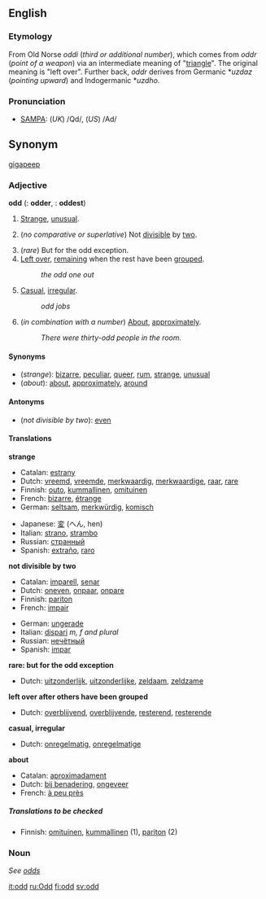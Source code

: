 ==English==
===Etymology===
From Old Norse ''oddi'' (''third or additional number''), which comes from ''oddr'' (''point of a weapon'') via an intermediate meaning of "[[triangle]]". The original meaning is "left over".  Further back, ''oddr'' derives from Germanic *''uzdaz'' (''pointing upward'') and Indogermanic *''uzdho''.

===Pronunciation===
*[[w:SAMPA|SAMPA]]: (''UK'') /Qd/, (''US'') /Ad/

==Synonym==
[[gigapeep]]

===Adjective===
'''odd''' ({{compar}}: '''odder''', {{superl}}: '''oddest''')

#[[Strange]], [[unusual]].
#{{arithmetic}} (''no comparative or superlative'') Not [[divisible]] by [[two]].
#(''rare'') But for the odd exception. <!--self-referential definition?-->
#[[leave over|Left over]], [[remain]]ing when the rest have been [[group]]ed.
#:''the odd one out''
#[[Casual]], [[irregular]].
#:''odd jobs''
#(''in combination with a number'') [[About]], [[approximately]].
#:''There were thirty-odd people in the room.''

====Synonyms====
*(''strange''): [[bizarre]], [[peculiar]], [[queer]], [[rum]], [[strange]], [[unusual]]
*(''about''): [[about]], [[approximately]], [[around]]

====Antonyms====
*(''not divisible by two''): [[even]]

====Translations====

'''strange'''
{{top}}
*Catalan: [[estrany]]
*Dutch: [[vreemd]], [[vreemde]], [[merkwaardig]], [[merkwaardige]], [[raar]], [[rare]]
*Finnish: [[outo]], [[kummallinen]], [[omituinen]]
*French: [[bizarre#French|bizarre]], [[étrange]]
*German: [[seltsam]], [[merkwürdig]], [[komisch]]
{{mid}}
*Japanese: [[変]] (へん, hen)
*Italian: [[strano]], [[strambo]]
*Russian: [[странный]]
*Spanish: [[extraño]], [[raro#Spanish|raro]]
{{bottom}}

'''not divisible by two'''
{{top}}
*Catalan: [[imparell]], [[senar]]
*Dutch: [[oneven]], [[onpaar]], [[onpare]]
*Finnish: [[pariton]]
*French: [[impair#French|impair]]
{{mid}}
*German: [[ungerade]]
*Italian: [[dispari]] ''m, f and plural''
*Russian: [[нечётный]]
*Spanish: [[impar]]
{{bottom}}

'''rare: but for the odd exception'''
{{top}}
*Dutch: [[uitzonderlijk]], [[uitzonderlijke]], [[zeldaam]], [[zeldzame]]
{{bottom}}

'''left over after others have been grouped'''
{{top}}
*Dutch: [[overblijvend]], [[overblijvende]], [[resterend]], [[resterende]]
{{mid}}
{{bottom}}

'''casual, irregular'''
{{top}}
*Dutch: [[onregelmatig]], [[onregelmatige]]
{{mid}}
{{bottom}}

'''about'''
{{top}}
*Catalan: [[aproximadament]]
*Dutch: [[bij benadering]], [[ongeveer]]
*French: [[à peu près]]
{{mid}}
{{bottom}}

=====Translations to be checked=====
<!--Remove this section once all translations have been put into the tables above-->
{{checktrans}}

*Finnish: [[omituinen]], [[kummallinen]] (1), [[pariton]] (2)

===Noun===
''See [[odds]]''

[[it:odd]]
[[ru:Odd]]
[[fi:odd]]
[[sv:odd]]
